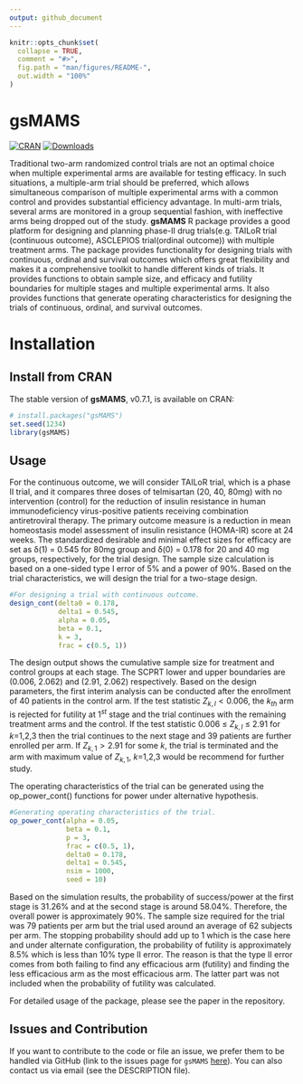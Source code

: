 ```yaml
---
output: github_document
---
```


<!-- README.md is generated from README.Rmd. Please edit that file -->

```r
knitr::opts_chunk$set(
  collapse = TRUE,
  comment = "#>",
  fig.path = "man/figures/README-",
  out.width = "100%"
)
```

# gsMAMS

<!-- badges: start -->
[![CRAN](http://www.r-pkg.org/badges/version/gsMAMS)](http://cran.rstudio.com/package=gsMAMS) 
[![Downloads](http://cranlogs.r-pkg.org/badges/gsMAMS?color=brightgreen)](http://www.r-pkg.org/pkg/gsMAMS)
<!-- badges: end -->
 
Traditional two-arm randomized control trials are not an optimal choice when multiple experimental arms are available for testing efficacy. In such situations, a multiple-arm trial should be preferred, which allows simultaneous comparison of multiple experimental arms with a common control and provides substantial efficiency advantage. In multi-arm trials, several arms are monitored in a group sequential fashion, with ineffective arms being dropped out of the study. 
**gsMAMS** R package provides a good platform for designing and planning phase-II drug trials(e.g. TAILoR trial
(continuous outcome), ASCLEPIOS trial(ordinal outcome)) with multiple treatment arms. The package provides functionality for designing trials with continuous, ordinal
and survival outcomes which offers great flexibility and makes it a comprehensive toolkit to handle different kinds of trials.
It provides functions to obtain sample size, and efficacy and futility boundaries for multiple stages and multiple experimental arms. It also provides functions that generate operating characteristics for designing the trials of continuous, ordinal, and survival outcomes.



# Installation

## Install from CRAN

The stable version of **gsMAMS**, v0.7.1, is available on CRAN:

```r
# install.packages("gsMAMS")
set.seed(1234)
library(gsMAMS)
```

## Usage

For the continuous outcome, we will consider TAILoR trial, which is a phase II trial, and
it compares three doses of telmisartan (20, 40, 80mg) with no intervention (control) for the
reduction of insulin resistance in human immunodeficiency virus-positive patients receiving
combination antiretroviral therapy. The primary outcome measure is a reduction in mean
homeostasis model assessment of insulin resistance (HOMA-IR) score at 24 weeks. The standardized desirable and minimal effect sizes for efficacy are set as δ(1) = 0.545 for 80mg group and δ(0) = 0.178 for 20 and 40 mg groups, respectively, for the trial design. The sample
size calculation is based on a one-sided type I error of 5% and a power of 90%. Based on
the trial characteristics, we will design the trial for a two-stage design.  

```r
#For designing a trial with continuous outcome.
design_cont(delta0 = 0.178, 
            delta1 = 0.545, 
            alpha = 0.05, 
            beta = 0.1, 
            k = 3, 
            frac = c(0.5, 1))
```

The design output shows the cumulative sample size for treatment and control groups at each stage. The SCPRT lower and upper boundaries are (0.006, 2.062) and (2.91, 2.062) respectively.
Based on the design parameters, the first interim analysis can be conducted after the enrollment of 40 patients in the control arm. If the test statistic $Z_{k,l}<0.006$, the $k_{th}$ arm is rejected for futility at $1^{st}$ stage and the trial continues with the remaining treatment arms and the control. If the test statistic 0.006 $\le$ $Z_{k,l}$ $\le$ 2.91 for $k$=1,2,3 then the trial continues to the next stage and 39 patients are further enrolled per arm. If $Z_{k,1} >2.91$ for some $k$, the trial is terminated and the arm with maximum value of $Z_{k,1}$, $k$=1,2,3 would be recommend for further study.

The operating characteristics of the trial can be generated using the op_power_cont() functions for power under alternative hypothesis.
```r
#Generating operating characteristics of the trial.
op_power_cont(alpha = 0.05, 
              beta = 0.1, 
              p = 3, 
              frac = c(0.5, 1), 
              delta0 = 0.178, 
              delta1 = 0.545, 
              nsim = 1000, 
              seed = 10)
```

Based on the simulation results, the probability of success/power at the first stage is 31.26\% and at the second stage is around 58.04\%. Therefore, the overall power is approximately 90\%. The sample size required for the trial was 79 patients per arm but the trial used around an average of 62 subjects per arm. The stopping probability should add up to 1 which is the case here and under alternate configuration, the probability of futility is approximately 8.5\% which is less than 10\% type II error. The reason is that the type II error comes from both failing to find any efficacious arm (futility) and finding the less efficacious arm as the most efficacious arm. The latter part was not included when the probability of futility was calculated.

For detailed usage of the package, please see the paper in the repository.

## Issues and Contribution

If you want to contribute to the code or file an issue, we prefer them to be handled via GitHub (link to the issues page for
`gsMAMS` [here](https://github.com/Tpatni719/gsMAMS/issues)). You can also contact us via email (see the DESCRIPTION file).
